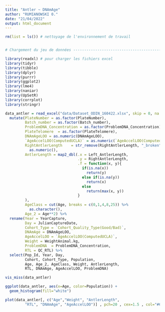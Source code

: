 ```yaml
---
title: "Antler ~ DNAmAge"
author: "RUMIANOWSKI 0."
date: "21/04/2022"
output: html_document
---
```


```r
rm(list = ls()) # nettoyage de l'environnement de travail


# Chargement du jeu de données --------------------------------------------

library(readxl) # pour charger les fichiers excel
library(tidyr)
library(tibble)
library(dplyr)
library(purrr)
library(ggplot2)
library(lme4)
library(naniar)
library(UpSetR)
library(corrplot)
library(stringr)

```



```r
data_antler = read_excel("data/Dataset_ODIN_160422.xlsx", skip = 0, na = "NA") %>% 
  mutate(PlateNumber = as.factor(PlateNumber), 
         Batch_number = as.factor(Batch_number),
         ProblemDNA_Concentration = as.factor(ProblemDNA_Concentration),
         PlateTelomere  = as.factor(PlateTelomere),
         DNAmAgeLOO = as.numeric(DNAmAgeLOO),
         `AgeAccelLOO(ComputedUCLA)` = as.numeric(`AgeAccelLOO(ComputedUCLA)`),
         RightAntlerLength    = str_remove(RightAntlerLength, "_broken") %>% 
           as.numeric(),
         AntlerLength = map2_dbl(.x = Left_AntlerLength, 
                                 .y = RightAntlerLength,
                                 .f = function(x, y){
                                   if(is.na(x))
                                     return(y)
                                   else if(is.na(y))
                                     return(x)
                                   else
                                     return(max(x, y))
                                 }
         ),
         AgeClass = cut(Age, breaks = c(0,1,4,8,25)) %>% 
           as.character(),
         Age_2 = Age**2) %>% 
  rename(Year = YearCapture,
         Day = JulianCaptureDate,
         Cohort_Type = `Cohort_Quality_Type(Good/Bad)`,
         DNAmAge = DNAmAgeLOO,
         AgeAccelLOO = `AgeAccelLOO(ComputedUCLA)`,
         Weight = WeightAnimal.kg,
         ProblemDNA  = ProblemDNA_Concentration,
         RTL = QC_RTL) %>% 
  select(Pop_Id, Year, Day, 
         Cohort, Cohort_Type, Population, 
         Age, Age_2, AgeClass, Weight, AntlerLength,
         RTL, DNAmAge, AgeAccelLOO, ProblemDNA)


```


```r
vis_miss(data_antler)
```


```r
ggplot(data_antler, aes(x=Age, color=Population)) +
  geom_histogram(fill="white")

```
```r
plot(data_antler[, c("Age","Weight", "AntlerLength",
         "RTL", "DNAmAge", "AgeAccelLOO")] , pch=20 , cex=1.5 , col="#69b3a2")



```
```r

```
```r

```
```r

```
